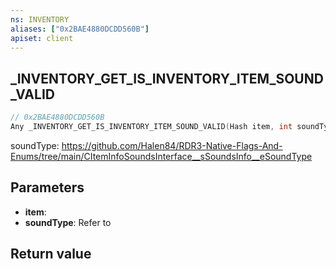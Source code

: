 ```yaml
---
ns: INVENTORY
aliases: ["0x2BAE4880DCDD560B"]
apiset: client
---
```

## _INVENTORY_GET_IS_INVENTORY_ITEM_SOUND_VALID

```c
// 0x2BAE4880DCDD560B
Any _INVENTORY_GET_IS_INVENTORY_ITEM_SOUND_VALID(Hash item, int soundType);
```

soundType: https://github.com/Halen84/RDR3-Native-Flags-And-Enums/tree/main/CItemInfoSoundsInterface__sSoundsInfo__eSoundType

## Parameters
* **item**:
* **soundType**: Refer to <EmbeddedEnum name="CItemInfoSoundsInterface__sSoundsInfo__eSoundType" />

## Return value